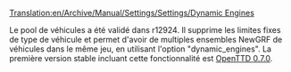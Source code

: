 [[Translation:en/Archive/Manual/Settings/Settings/Dynamic Engines]]


{{fr/Amorce}}

Le pool de véhicules a été validé dans r12924. Il supprime les limites fixes de type de véhicule et permet d'avoir de multiples ensembles NewGRF de véhicules dans le même jeu, en utilisant l'option "dynamic_engines". La première version stable incluant cette fonctionnalité est [[fr/Archive/OpenTTD/OpenTTD 0.7.0|OpenTTD 0.7.0]].